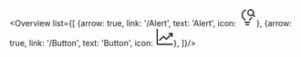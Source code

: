 <Overview list={[
  {arrow: true, link: '/Alert', text: 'Alert', icon: <svg xmlns="http://www.w3.org/2000/svg" width="32" height="32" viewBox="0 0 32 32"><path d="M16 8a5.99 5.99 0 0 0 9.471 4.885L28.586 16L30 14.586l-3.115-3.115A5.997 5.997 0 1 0 16 8zm2 0a4 4 0 1 1 4 4a4.005 4.005 0 0 1-4-4z" fill="currentColor"/><path d="M11 24h10v2H11z" fill="currentColor"/><path d="M13 28h6v2h-6z" fill="currentColor"/><path d="M10.815 18.14A7.185 7.185 0 0 1 8 12a8.005 8.005 0 0 1 6-7.737L13.614 2.3A10.009 10.009 0 0 0 6 12a9.18 9.18 0 0 0 3.46 7.616C10.472 20.551 11 21.081 11 22h2c0-1.84-1.11-2.866-2.185-3.86z" fill="currentColor"/><path d="M23.05 16a9.6 9.6 0 0 1-1.872 2.143C20.107 19.135 19 20.16 19 22h2c0-.92.526-1.45 1.535-2.386a10.966 10.966 0 0 0 2.369-2.833z" fill="currentColor"/></svg>},
   {arrow: true, link: '/Button', text: 'Button', icon: <svg xmlns="http://www.w3.org/2000/svg" width="32" height="32" viewBox="0 0 32 32"><path fill="currentColor" d="M4 2H2v26a2 2 0 0 0 2 2h26v-2H4Z"/><path fill="currentColor" d="M30 9h-7v2h3.59L19 18.59l-4.29-4.3a1 1 0 0 0-1.42 0L6 21.59L7.41 23L14 16.41l4.29 4.3a1 1 0 0 0 1.42 0l8.29-8.3V16h2Z"/></svg>},
    ]}/>
